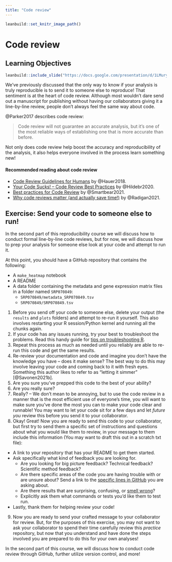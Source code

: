 ```yaml
---
title: "Code review"
---
```


```r
leanbuild::set_knitr_image_path()
```

# Code review

## Learning Objectives

```r
leanbuild::include_slide("https://docs.google.com/presentation/d/1LMurysUhCjZb7DVF6KS9QmJ5NBjwWVjRn40MS9f2noE/edit#slide=id.gf8379bb805_0_6")
```

We've previously discussed that the only way to know if your analysis is truly reproducible is to send it to someone else to reproduce! That sentiment is at the heart of code review. Although most wouldn't dare send out a manuscript for publishing without having our collaborators giving it a line-by-line review, people don't always feel the same way about code. 

@Parker2017 describes code review:

> Code review will not guarantee an accurate analysis, but it’s one of the most reliable ways of establishing one that is more accurate than before. 

Not only does code review help boost the accuracy and reproducibility of the analysis, it also helps everyone involved in the process learn something new!

#### Recommended reading about code review 

- [Code Review Guidelines for Humans](https://phauer.com/2018/code-review-guidelines/) by @Hauer2018.
- [Your Code Sucks! – Code Review Best Practices](https://quickbirdstudios.com/blog/code-review-best-practices-guidelines/) by @Hildebr2020.
- [Best practices for Code Review](https://smartbear.com/en/learn/code-review/best-practices-for-peer-code-review/) by @Smartbear2021.
- [Why code reviews matter (and actually save time!)](https://www.atlassian.com/agile/software-development/code-reviews) by @Radigan2021.

## Exercise: Send your code to someone else to run!

In the second part of this reproducibility course we will discuss how to conduct formal line-by-line code reviews, but for now, we will discuss how to prep your analysis for someone else look at your code and attempt to run it.  

At this point, you should have a GitHub repository that contains the following:  

- A `make_heatmap` notebook 
- A README 
- A data folder containing the metadata and gene expression matrix files in a folder named `SRP070849`:
   - `SRP070849/metadata_SRP070849.tsv`
   - `SRP070849/SRP070849.tsv`
   
1) Before you send off your code to someone else, delete your output (the `results` and `plots` folders) and attempt to re-run it yourself. This also involves restarting your R session/Python kernel and running all the chunks again.  
2) If your code has any issues running, try your best to troubleshoot the problems. Read this handy guide for [tips on troubleshooting R](https://github.com/AlexsLemonade/training-modules/blob/master/intro-to-R-tidyverse/00b-debugging_resources.md). 
3) Repeat this process as much as needed until you reliably are able to re-run this code and get the same results. 
4) Re-review your documentation and code and imagine you don't have the knowledge you have -- does it make sense? The best way to do this may involve leaving your code and coming back to it with fresh eyes. Something this author likes to refer to as "letting it simmer" [@Savonen2021b]. 
5) Are you sure you've prepped this code to the best of your ability?
6) Are you really sure? 
7) Really? -- We don't mean to be annoying, but to use the code review in a manner that is the most efficient use of everyone's time, you will want to make sure you've done the most you can to make your code clear and runnable! You may want to let your code sit for a few days and let _future you_ review this before you send it to your collaborator. 
8) Okay! Great! Now you are ready to send this code to your collaborator, but first try to send them a specific set of instructions and questions about what you would like them to review, in your message to them include this information (You may want to draft this out in a scratch txt file): 

- A link to your repository that has your README to get them started. 
- Ask specifically what kind of feedback you are looking for. 
  - Are you looking for big picture feedback? Technical feedback? Scientific method feedback?
  - Are there specific areas of the code you are having trouble with or are unsure about? Send a link to the [specific lines in GitHub](https://stackoverflow.com/questions/23821235/how-to-link-to-specific-line-number-on-github) you are asking about. 
  - Are there results that are surprising, confusing, or [smell wrong](https://github.com/jennybc/code-smells-and-feels#code-smells-and-feels)?
  - Explicitly ask them what commands or tests you'd like them to test run. 
- Lastly, thank them for helping review your code!

9) Now you are ready to send your crafted message to your collaborator for review. But, for the purposes of this exercise, you may not want to ask your collaborator to spend their time carefully review this _practice_ repository, but now that you understand and have done the steps involved you are prepared to do this for your own analyses!

In the second part of this course, we will discuss how to conduct code review through GitHub, further utilize version control, and more!

